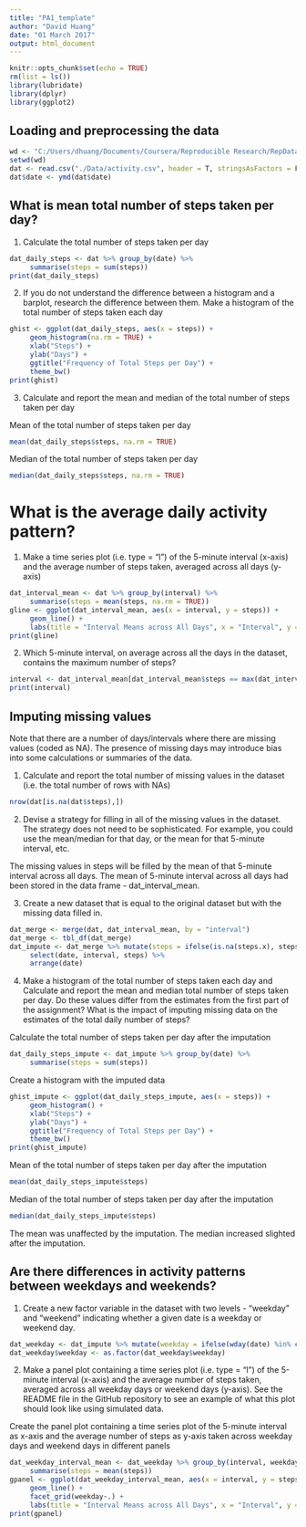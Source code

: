 ```yaml
---
title: "PA1_template"
author: "David Huang"
date: "01 March 2017"
output: html_document
---
```


```r
knitr::opts_chunk$set(echo = TRUE)
rm(list = ls())
library(lubridate)
library(dplyr)
library(ggplot2)
```

## Loading and preprocessing the data

```r
wd <- "C:/Users/dhuang/Documents/Coursera/Reproducible Research/RepData_PeerAssessment1/"
setwd(wd)
dat <- read.csv("./Data/activity.csv", header = T, stringsAsFactors = F)
dat$date <- ymd(dat$date)
```

## What is mean total number of steps taken per day?

1. Calculate the total number of steps taken per day

```r
dat_daily_steps <- dat %>% group_by(date) %>%
     summarise(steps = sum(steps))
print(dat_daily_steps)
```

2. If you do not understand the difference between a histogram and a barplot, research the difference between them. Make a histogram of the total number of steps taken each day

```r
ghist <- ggplot(dat_daily_steps, aes(x = steps)) +
     geom_histogram(na.rm = TRUE) +
     xlab("Steps") +
     ylab("Days") +
     ggtitle("Frequency of Total Steps per Day") +
     theme_bw()
print(ghist)
```

3. Calculate and report the mean and median of the total number of steps taken per day

Mean of the total number of steps taken per day
```r
mean(dat_daily_steps$steps, na.rm = TRUE)
```

Median of the total number of steps taken per day
```r
median(dat_daily_steps$steps, na.rm = TRUE)
```

# What is the average daily activity pattern?

1. Make a time series plot (i.e. type = "l") of the 5-minute interval (x-axis) and the average number of steps taken, averaged across all days (y-axis)

```r
dat_interval_mean <- dat %>% group_by(interval) %>%
     summarise(steps = mean(steps, na.rm = TRUE))
gline <- ggplot(dat_interval_mean, aes(x = interval, y = steps)) +
     geom_line() +
     labs(title = "Interval Means across All Days", x = "Interval", y = "Steps")
print(gline)
```

2. Which 5-minute interval, on average across all the days in the dataset, contains the maximum number of steps?

```r
interval <- dat_interval_mean[dat_interval_mean$steps == max(dat_interval_mean$steps, na.rm = TRUE), 1]
print(interval)
```

## Imputing missing values

Note that there are a number of days/intervals where there are missing values (coded as NA). The presence of missing days may introduce bias into some calculations or summaries of the data.

1. Calculate and report the total number of missing values in the dataset (i.e. the total number of rows with NAs)

```r
nrow(dat[is.na(dat$steps),])
```

2. Devise a strategy for filling in all of the missing values in the dataset. The strategy does not need to be sophisticated. For example, you could use the mean/median for that day, or the mean for that 5-minute interval, etc.

The missing values in steps will be filled by the mean of that 5-minute interval across all days. The mean of 5-minute interval across all days had been stored in the data frame - dat_interval_mean.

3. Create a new dataset that is equal to the original dataset but with the missing data filled in.

```r
dat_merge <- merge(dat, dat_interval_mean, by = "interval")
dat_merge <- tbl_df(dat_merge)
dat_impute <- dat_merge %>% mutate(steps = ifelse(is.na(steps.x), steps.y, steps.x)) %>%
     select(date, interval, steps) %>%
     arrange(date)
```

4. Make a histogram of the total number of steps taken each day and Calculate and report the mean and median total number of steps taken per day. Do these values differ from the estimates from the first part of the assignment? What is the impact of imputing missing data on the estimates of the total daily number of steps?

Calculate the total number of steps taken per day after the imputation

```r
dat_daily_steps_impute <- dat_impute %>% group_by(date) %>%
     summarise(steps = sum(steps))
```

Create a histogram with the imputed data

```r
ghist_impute <- ggplot(dat_daily_steps_impute, aes(x = steps)) +
     geom_histogram() +
     xlab("Steps") +
     ylab("Days") +
     ggtitle("Frequency of Total Steps per Day") +
     theme_bw()
print(ghist_impute)
```

Mean of the total number of steps taken per day after the imputation
```r
mean(dat_daily_steps_impute$steps)
```

Median of the total number of steps taken per day after the imputation
```r
median(dat_daily_steps_impute$steps)
```

The mean was unaffected by the imputation. The median increased slighted after the imputation.

## Are there differences in activity patterns between weekdays and weekends?

1. Create a new factor variable in the dataset with two levels - "weekday" and "weekend" indicating whether a given date is a weekday or weekend day.

```r
dat_weekday <- dat_impute %>% mutate(weekday = ifelse(wday(date) %in% c(1,7), "Weekend", "Weekday"))
dat_weekday$weekday <- as.factor(dat_weekday$weekday)
```

2. Make a panel plot containing a time series plot (i.e. type = "l") of the 5-minute interval (x-axis) and the average number of steps taken, averaged across all weekday days or weekend days (y-axis). See the README file in the GitHub repository to see an example of what this plot should look like using simulated data.

Create the panel plot containing a time series plot of the 5-minute interval as x-axis and the average number of steps as y-axis taken across weekday days and weekend days in different panels

```r
dat_weekday_interval_mean <- dat_weekday %>% group_by(interval, weekday) %>%
     summarise(steps = mean(steps))
gpanel <- ggplot(dat_weekday_interval_mean, aes(x = interval, y = steps)) +
     geom_line() +
     facet_grid(weekday~.) +
     labs(title = "Interval Means across All Days", x = "Interval", y = "Steps")
print(gpanel)
```